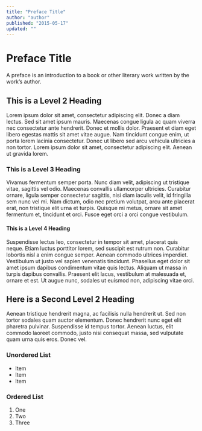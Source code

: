 ```yaml
---
title: "Preface Title"
author: "author"
published: "2015-05-17"
updated: ""
---
```


# Preface Title

A preface is an introduction to a book or other literary work written by the work's author.

## This is a Level 2 Heading

Lorem ipsum dolor sit amet, consectetur adipiscing elit. Donec a diam lectus. Sed sit amet ipsum mauris. Maecenas congue ligula ac quam viverra nec consectetur ante hendrerit. Donec et mollis dolor. Praesent et diam eget libero egestas mattis sit amet vitae augue. Nam tincidunt congue enim, ut porta lorem lacinia consectetur. Donec ut libero sed arcu vehicula ultricies a non tortor. Lorem ipsum dolor sit amet, consectetur adipiscing elit. Aenean ut gravida lorem.

### This is a Level 3 Heading

Vivamus fermentum semper porta. Nunc diam velit, adipiscing ut tristique vitae, sagittis vel odio. Maecenas convallis ullamcorper ultricies. Curabitur ornare, ligula semper consectetur sagittis, nisi diam iaculis velit, id fringilla sem nunc vel mi. Nam dictum, odio nec pretium volutpat, arcu ante placerat erat, non tristique elit urna et turpis. Quisque mi metus, ornare sit amet fermentum et, tincidunt et orci. Fusce eget orci a orci congue vestibulum.

#### This is a Level 4 Heading

Suspendisse lectus leo, consectetur in tempor sit amet, placerat quis neque. Etiam luctus porttitor lorem, sed suscipit est rutrum non. Curabitur lobortis nisl a enim congue semper. Aenean commodo ultrices imperdiet. Vestibulum ut justo vel sapien venenatis tincidunt. Phasellus eget dolor sit amet ipsum dapibus condimentum vitae quis lectus. Aliquam ut massa in turpis dapibus convallis. Praesent elit lacus, vestibulum at malesuada et, ornare et est. Ut augue nunc, sodales ut euismod non, adipiscing vitae orci.

## Here is a Second Level 2 Heading

Aenean tristique hendrerit magna, ac facilisis nulla hendrerit ut. Sed non tortor sodales quam auctor elementum. Donec hendrerit nunc eget elit pharetra pulvinar. Suspendisse id tempus tortor. Aenean luctus, elit commodo laoreet commodo, justo nisi consequat massa, sed vulputate quam urna quis eros. Donec vel. 

### Unordered List
- Item
- Item
- Item

### Ordered List
1. One
2. Two
3. Three

